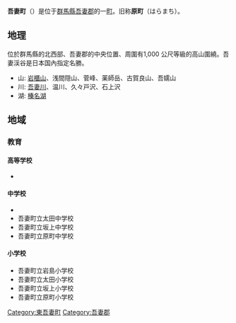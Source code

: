 {{日本町村 (廢除)|
自治體名=吾妻|
町村=町|
町村章=|
日文原名=吾妻町|
平假名=あがつままち|
羅馬字拼音=Agatsuma-machi|
廢除時間=2006年3月27日|
廢除理由=新設合併|
廢除時處置=吾妻町、[[東村_(群馬縣吾妻郡)|東村]]→[[東吾妻町|東吾妻町]]|
現在自治體=東吾妻町|
都道府縣=群馬縣|
支廳=|
郡=吾妻郡|
郡連結= |
編號= 10423-0 |
面積=220.2|
邊界未定=|
人口=15,264|
統計時間=2005年2月1日|
自治體=[[中之條町|中之條町]]、[[東村_(群馬縣吾妻郡)|東村]]、[[榛名町|榛名町]]、<br />[[高崎市|高崎市]]、[[長野原町|長野原町]]、[[六合村|六合村]]|
樹=|
花=|
其他象徵物=|
其他象徵=|
郵遞區號=377-0892|
所在地=吾妻郡吾妻町大字原町594-3|
電話號碼=279-68-2111|
外部連結=http://www.town.agatsuma.gunma.jp/|
經度=|
緯度=|
地圖=
}}
'''吾妻町'''（{{jpn|j=吾妻町|hg=あがつままち|rm=Agatsuma machi|f=y}}）是位于[[群馬縣|群馬縣]][[吾妻郡|吾妻郡]]的一[[町|町]]。旧称'''原町'''（はらまち）。

== 地理 ==
位於群馬縣的北西部、吾妻郡的中央位置、周圍有1,000 公尺等級的高山圍繞。吾妻渓谷是日本国內指定名勝。
*山: [[岩櫃山|岩櫃山]]、浅間隠山、菅峰、薬師岳、古賀良山、吾嬬山
*川: [[吾妻川|吾妻川]]、温川、久々戸沢、石上沢
*湖: [[榛名湖|榛名湖]]
==地域==
<!--
===健康===
*平均年齢
-->
===教育===
====高等学校====
*{{link-ja|群馬縣立吾妻高等学校|群馬県立吾妻高等学校}}

====中学校====
*{{link-ja|吾妻町立岩島中学校|吾妻町立岩島中学校}}
*吾妻町立太田中学校
*吾妻町立坂上中学校
*吾妻町立原町中学校
====小学校====
*吾妻町立岩島小学校
*吾妻町立太田小学校
*吾妻町立坂上小学校
*吾妻町立原町小学校

{{群馬縣}}{{Authority control}}

[[Category:東吾妻町|Category:東吾妻町]]
[[Category:吾妻郡|Category:吾妻郡]]